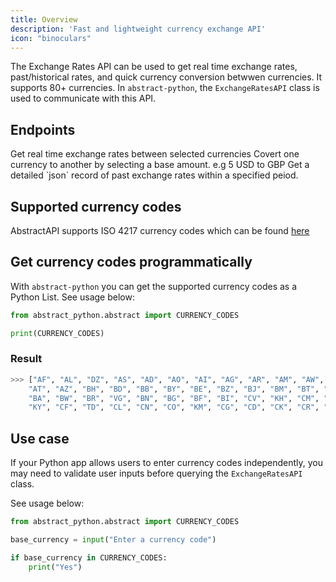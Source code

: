 ```yaml
---
title: Overview
description: 'Fast and lightweight currency exchange API'
icon: "binoculars"
---
```


The Exchange Rates API can be used to get real time exchange rates, past/historical rates, and quick currency conversion betwwen currencies.
It supports 80+ currencies. In `abstract-python`, the `ExchangeRatesAPI` class is used to communicate with this API.

## Endpoints

<CardGroup cols={2}>
  <Card
    title="Real-time exchange rates"
    icon="palette"
    href="essentials/exchange/live"
  >
    Get real time exchange rates between selected currencies
  </Card>
  <Card
    title="Currency conversion"
    icon="code"
    href="https://mintlify.com/docs/api-playground/openapi"
  >
    Covert one currency to another by selecting a base amount. e.g 5 USD to GBP  
  
  </Card>
</CardGroup>

<CardGroup cols={2}>
  <Card
    title="Historical exchange rates"
    icon="code"
    href="https://mintlify.com/docs/api-playground/openapi"
  >
    Get a detailed `json` record of past exchange rates within a specified peiod.  
  </Card>

</CardGroup>


## Supported currency codes

AbstractAPI supports ISO 4217 currency codes which can be found [here](https://docs.abstractapi.com/exchange-rates#currency-codes-of-supported-currencies)


## Get currency codes programmatically

With `abstract-python` you can get the supported currency codes as a Python List. See usage below:

```python
from abstract_python.abstract import CURRENCY_CODES

print(CURRENCY_CODES)
```

### Result
```python
>>> ["AF", "AL", "DZ", "AS", "AD", "AO", "AI", "AG", "AR", "AM", "AW", "AU",
    "AT", "AZ", "BH", "BD", "BB", "BY", "BE", "BZ", "BJ", "BM", "BT", "BO",
    "BA", "BW", "BR", "VG", "BN", "BG", "BF", "BI", "CV", "KH", "CM", "CA",
    "KY", "CF", "TD", "CL", "CN", "CO", "KM", "CG", "CD", "CK", "CR", "CI"]
```

## Use case

If your Python app allows users to enter currency codes independently, you may need to validate user inputs before querying the `ExchangeRatesAPI` class. 

See usage below:

```python
from abstract_python.abstract import CURRENCY_CODES

base_currency = input("Enter a currency code")

if base_currency in CURRENCY_CODES:
    print("Yes")
```